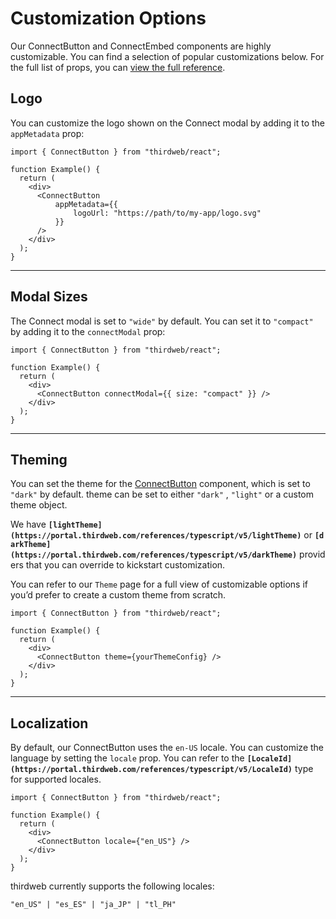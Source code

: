 # Customization Options

Our ConnectButton and ConnectEmbed components are highly customizable. You can find a selection of popular customizations below. For the full list of props, you can [view the full reference](https://portal.thirdweb.com/references/typescript/v5/ConnectButtonProps).

## Logo

You can customize the logo shown on the Connect modal by adding it to the `appMetadata` prop:

```tsx
import { ConnectButton } from "thirdweb/react";
 
function Example() {
  return (
    <div>
      <ConnectButton
	      appMetadata={{
		      logoUrl: "https://path/to/my-app/logo.svg"
	      }}
      />
    </div>
  );
}
```

---

## Modal Sizes

The Connect modal is set to `"wide"` by default. You can set it to `"compact"` by adding it to the `connectModal` prop:

```tsx
import { ConnectButton } from "thirdweb/react";
 
function Example() {
  return (
    <div>
      <ConnectButton connectModal={{ size: "compact" }} />
    </div>
  );
}
```

---

## Theming

You can set the theme for the [ConnectButton](https://www.notion.so/ConnectButton-51113a400e614dfe93a598e9e1b8ef63?pvs=21) component, which is set to `"dark"` by default. theme can be set to either `"dark"` , `"light"` or a custom theme object.

We have **`[lightTheme](https://portal.thirdweb.com/references/typescript/v5/lightTheme)`** or **`[darkTheme](https://portal.thirdweb.com/references/typescript/v5/darkTheme)`** providers that you can override to kickstart customization.

You can refer to our `Theme` page for a full view of customizable options if you’d prefer to create a custom theme from scratch.

```tsx
import { ConnectButton } from "thirdweb/react";
 
function Example() {
  return (
    <div>
      <ConnectButton theme={yourThemeConfig} />
    </div>
  );
}
```

---

## Localization

By default, our ConnectButton uses the `en-US` locale. You can customize the language by setting the `locale` prop. You can refer to the **`[LocaleId](https://portal.thirdweb.com/references/typescript/v5/LocaleId)`** type for supported locales.

```tsx
import { ConnectButton } from "thirdweb/react";
 
function Example() {
  return (
    <div>
      <ConnectButton locale={"en_US"} />
    </div>
  );
}
```

thirdweb currently supports the following locales:

```tsx
"en_US" | "es_ES" | "ja_JP" | "tl_PH"
```